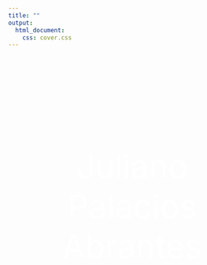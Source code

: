 ```yaml
---
title: ""
output:
  html_document:
    css: cover.css
---
```



<br>
<br>
<br>
<br>
<br>
<br>
<br>
<br>
<br>
<br>

<center>

<SPAN STYLE="color: white; font-size: 50pt">Juliano Palacios Abrantes</SPAN>

</center>

<!-- Global site tag (gtag.js) - Google Analytics -->
<script async src="https://www.googletagmanager.com/gtag/js?id=UA-105699898-4"></script>
<script>
  window.dataLayer = window.dataLayer || [];
  function gtag(){dataLayer.push(arguments);}
  gtag('js', new Date());

  gtag('config', 'UA-105699898-4');
</script>